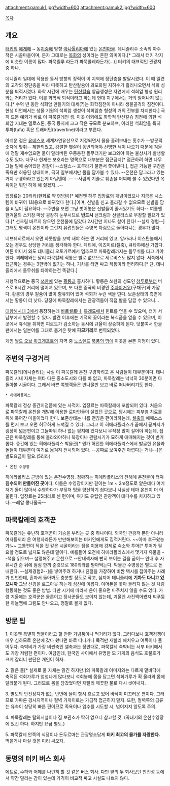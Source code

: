 attachment:pamuk1.jpg?width=600
attachment:pamuk2.jpg?width=600

{{{+1 Pamukkale}}}

[[목차]]

== 개요 ==
[[터키]]의 [[에게해]] ~ 동[[지중해]] 방향 [[아나톨리아]]에 있는 [[온천]]마을. 데니즐리주 소속의 아주 작은 시골마을이며, 문자 그대로는 [[목화]]의 성이라는 흔한 의미이다.[* 그래서 터키 각지에 비슷한 이름이 많다. 파묵쾰루 라든가 파묵콜레라든가(...)] 터키의 대표적인 관광지 중 하나.

데니즐리 일대에 작용한 동서 방향의 장력이 이 지역에 정단층을 발달시켰다. 이 때 일련의 고각의 정단층을 따라 따뜻하고 탄산칼슘이 과포화된 지하수가 흘러나오면서 석회 성분을 퇴적시켰다. 화학 시간에 배우는 [[탄산칼슘]] 앙금생성은 자연에서 석회암 형성 원리와는 거리가 있다. 이를 화학적 퇴적이라고 하는데 현대 지구에서는 거의 일어나지 않는다.[* 수억 년 동안 석회암 만들기의 대세(?)는 화학침전이 아니라 생물골격의 침전이다. 현생 이언에서는 생물 기원의 석회암 생성이 석회암층 형성의 거의 전부를 차지한다.] 극히 드문 예외가 바로 이 파묵칼레인 셈. 이곳 이외에도 화학적 탄산칼슘 침전에 의한 석회암 지대는 옐로스톤, 중국 등지에 크고 작은 규모로 분포하며, 이러한 석회암을 특히 투파(tufa) 혹은 트래버틴(travertine)이라고 부른다.

아쉬운 점은 [[유네스코]] 세계자연유산으로 지정되면서 물을 흘려보내는 횟수가 --방문객 숫자에 맞춰-- 제한되었고, 강렬한 햇살이 동반되어야 선명한 색이 나오기 때문에 겨울에 정말 재수없으면 물이 말라버린 우중충한 돌무더기만 보고와야 하는 불상사가 발생할 수도 있다. 더구나 현재는 보호라는 명목으로 대부분은 접근금지[* 접근하려 하면 나무 그늘 밑에 숨어있던 경찰이 --스텔스-- 호루라기 불면서 쫓아낸다.], 접근 가능한 구간은 족욕만 허용된 상태이며, 극히 일부에서만 몸을 담가볼 수 있다. --온천은 담그라고 있는거지 구경하라고 있는게 아닐텐데..-- --사람의 기술로 훼손을 어찌해 볼 수 있었다면 목욕이던 뭐던 하게 해 줬겠지...--

입장료는 20리라(한화로 약 9천원)[* 예전엔 하루 입장료의 개념이었으나 지금은 시스템이 바뀌어 1회용으로 바뀌었다 한다.]이며, 신발을 신고 올라갈 수 없으므로 신발을 담을 비닐이 필요하다. --주변을 보면 그냥 벗어놓은 신발들이 줄서있기도 하다-- 여름엔 한겨울의 스키장 마냥 굉장히 눈부시므로 '''반드시''' 선크림과 선글라스로 무장할 필요가 있다.[* 선크림 바르지 않으면 온천물에 담갔다 2시간만 지나도 살이 탄다! --실제 경험--] 그래도 명색이 온천이라 그런지 유럽인들은 수영복 차림으로 돌아다니는 경우가 많다.

네브쉐히르에서 오면 하룻밤을 꼬박 새야 하는 먼 거리에 있고, 앙카라나 이스탄불에서 오는 경우도 상당한 거리를 생각해야 한다. 페티예, 이즈미르(셀축), 큐타햐에선 가깝다. 여튼 어디서 와도 데니즐리 오토가르에서 멈추므로 파묵칼레까지는 돌무쉬를 타고 가야 한다. 괴레메와는 달리 파묵칼레 직통은 별로 없으므로 세르비스도 많지 않다. 서쪽에서 접근하는 경우는 3편밖에 없기는 하나, 기차를 타면 싸고 직통이라 편리하다.[* 단, 데니즐리에서 돌무쉬를 타야하는건 똑같다.]

지형적으로는 중국 [[쓰촨]]에 있는 [[황룽]]과 흡사하다. 황룽은 쓰촨의 성도인 [[청두]]로부터 버스로 8시간 거리에 떨어져 있으며, 또 다른 중국의 비경인 [[주자이거우]](구채구)와 가깝다. 황룽의 경우 칼슘이 많이 함유되어 있어 석회가 누런 색을 띤다. 보존상태의 측면에서는 황룽이 더 낫다. 당장에 파묵칼레에서는 관광객들이 직접 발을 담글 수 있으니...

[[대항해시대 3]]에서 등장하는데 [[바르셀로나]], [[톨레도]]에서 힌트를 얻을 수 있으며, 터키 서남부에서 발견할 수 있다. 발견 이후에는 기적의 꽃이라는 복식품을 얻을 수 있으며, 이곳에서 휴식을 취하면 피로도가 감소하는 동시에 규율이 상승하게 된다. 덧붙여서 한글판에서는 일본어를 그대로 옮겨온 탓에 '''파므카레'''로 번역되었다.

게임 [[월드 오브 워크래프트]]의 지역 중 [[노스렌드]] [[북풍의 땅]]에 이곳을 본뜬 지형이 있다.

== 주변의 구경거리 ==
파묵칼레(데니즐리)는 사실 이 파묵칼레 온천 구경하려고 온 사람들이 대부분이다. 데니즐리 시내 자체는 여타 다른 중소도시와 다를 바 없고, 파묵칼레는 넉넉히 30분이면 다 돌아볼 시골이다. 그래서 바쁜 여행객들은 반나절만 보고 바로 떠나버리기도 한다.

 * 히에라폴리스
파묵칼레 정상 중간지점쯤에 있는 사적지. 입장료는 파묵칼레에 포함되어 있다. 처음으로 파묵칼레 온천을 개발해 이용한 로마인들이 살았던 곳으로, 당시에는 피부염 치료를 위해 묵어간 마을이었다 한다. 보존상태는 나름 괜찮은 편이라하는데, [[셀축]]의 에페소스를 먼저 보고 오면 허무하게 느껴질 수 있다. 그리고 이 히에라폴리스가 끝에서 끝까지가 굉장히 넓은편이고 그늘따위 하나 없는 평지에 있다보니 무작정 많이 걸어야 하는데, 접근은 파묵칼레를 통해 올라와야하니 복장이나 관람시기가 묘하게 애매해지는 것이 번거롭다. 중간에 있는 히에라폴리스 박물관[* 뭔가 허전한 히에라폴리스에서 발굴한 유물과 돌들이 대부분이 여기로 옮겨져 전시되어 있다. --공짜로 보여주긴 아깝다는 거냐--]은 별도요금이 필요.(5리라)

 * 온천 수영장
히에라폴리스 근방에 있는 온천수영장. 정확히는 히에라폴리스의 잔해에 온천물이 터져 '''침수되어 만들어진 곳'''이다. 이름은 수영장이지만 깊이는 1m ~ 2m정도로 얕은데다 여기저기 돌이 많아서 수영하다가 부딪쳐 멍을 양산하기 쉽다보니 사실상 테마 온천이 더 어울린다. 입장료는 25리라로 센 편이며, 여기도 유럽인 관광객이 대다수를 차지하고 있다. --레알 콩나물국--

== 파묵칼레의 호객꾼 ==
파묵칼레는 유난히 호객꾼이 기승을 부리는 곳 중 하나이다. 외국인 관광객 뿐만 아니라 여자들끼리 온 여행자라든가 만만해보이는 터키인에게도 집적거린다. ~~아따 호구왔능가!~~ 교통편이 적을 것 같은 시골이라는 점을 이용해 강제로 숙소와 투어[* 투어가 필요할 정도로 넓지도 않은데 말이다. 예를들어 오전에 히에라폴리스에서 몇가지 유물을 --책을 읽으며-- 설명해주고 온천으로 --안내책자에 뻔히 보이는 길을 굳이-- 안내 후 자유시간 준 뒤에 점심 한끼 준것으로 180리라를 받아먹는다. 박물관 수영장은 별도로 돈내란다. --실제경험2--]를 넣어주려 하거나 친절을 가장하여 비싼 택시를 잡아주는 사례가 빈번한데, 혼자서 돌아봐도 충분할 정도로 작고, 심지어 데니즐리에 '''기차도 다니고 있으니까''' 그냥 신경을 로그아웃 하는게 심신에 이롭다. 이어폰을 꽃아 들리지 않는 것 처럼 행동하는 것도 좋은 방법. 다만 시기에 따라서 운이 좋으면 마주치지 않을 수도 있다. 가령 겨울에는 호객꾼은 물론이고 장사꾼들도 보이지 않는데, 겨울엔 사진찍어봤자 찌푸둥한 하늘땜에 그림도 안나오고, 정말로 볼게 없다.

== 방문 팁 ==
1. 이곳엔 특별히 명물이라고 할 만한 기념품이나 먹거리가 없다. 그러다보니 호객경쟁이 매우 심하므로 온천에 갔다 왔다면 바로 떠나거나 목적만 재빨리 해치우고 여독이나 풀어두자. 숙박비가 가장 비싼축인 셀축과는 정반대로, 파묵칼레 숙박비는 서부 터키에서도 가장 저렴한 편이다. 여담인데, 한국인 사이에서 유명한 모 가게의 음식도 호불호가 크게 갈리니 판단은 개인이 하자.

2. 맑은 물[* 실제로 물 자체는 맑긴 하지만.]의 파묵칼레 이미지와는 다르게 밑바닥에 축적된 석회가루가 엄청나게 많다보니 석회붕에 몸을 담그면 석회가루가 확 올라와 몸에 달라붙게 된다. 그러므로 몸을 담갔었다면 재빨리 깨끗한 물로 다시 씻어내자.

3. 별도의 안전장치가 없는 반면에 물이 항시 흐르고 있어 바닥이 미끄러운 편이다. 그러므로 가파른 경사지역이나 절벽 가까이로는 가급적 접근하지 말자. 또한, 절벽쪽의 급류는 유속이 상당히 빠른 편이므로 족욕이나 입수를 시도할 시, 넘어지지 않도록 주의.

4. 파묵칼레는 탈의시설이나 짐 보관소가 딱히 없으니 참고할 것. (꼭대기의 온천수영장에 있긴 하다. 하지만 요금 별도.)

5. 파묵칼레 안쪽의 식당이나 돈두르마는 관광명소답게 '''터키 최고의 물가를 자랑한다.''' 먹을거나 마실 것은 미리 싸오자.

== 동명의 터키 버스 회사 ==
메트로, 수하와 어께를 나란히 할 것 같은 버스 회사. 다만 앞의 두 회사보단 안전성 등에서 약간 밀리는 감이 있는데 가격이 비교적 싸고 시설도 나쁘지 않다.

